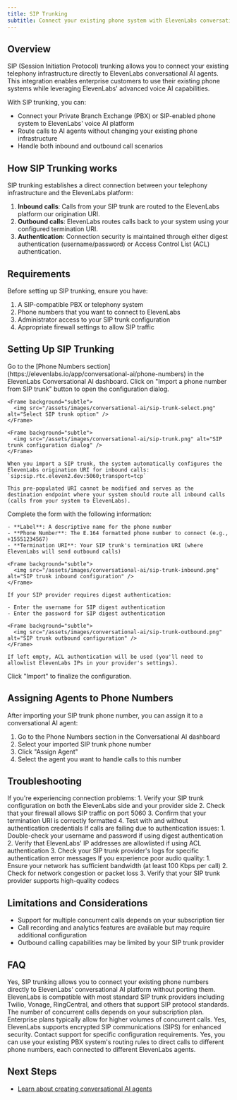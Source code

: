 ```yaml
---
title: SIP Trunking
subtitle: Connect your existing phone system with ElevenLabs conversational AI agents using SIP trunking
---
```


## Overview

SIP (Session Initiation Protocol) trunking allows you to connect your existing telephony infrastructure directly to ElevenLabs conversational AI agents.
This integration enables enterprise customers to use their existing phone systems while leveraging ElevenLabs' advanced voice AI capabilities.

With SIP trunking, you can:

- Connect your Private Branch Exchange (PBX) or SIP-enabled phone system to ElevenLabs' voice AI platform
- Route calls to AI agents without changing your existing phone infrastructure
- Handle both inbound and outbound call scenarios

## How SIP Trunking works

SIP trunking establishes a direct connection between your telephony infrastructure and the ElevenLabs platform:

1. **Inbound calls**: Calls from your SIP trunk are routed to the ElevenLabs platform our origination URI.
2. **Outbound calls**: ElevenLabs routes calls back to your system using your configured termination URI.
3. **Authentication**: Connection security is maintained through either digest authentication (username/password) or Access Control List (ACL) authentication.

## Requirements

Before setting up SIP trunking, ensure you have:

1. A SIP-compatible PBX or telephony system
2. Phone numbers that you want to connect to ElevenLabs
3. Administrator access to your SIP trunk configuration
4. Appropriate firewall settings to allow SIP traffic

## Setting Up SIP Trunking

<Steps>
  <Step title="Navigate to Phone Numbers">
    Go to the [Phone Numbers section](https://elevenlabs.io/app/conversational-ai/phone-numbers) in the ElevenLabs Conversational AI dashboard.
  </Step>
  <Step title="Import SIP Trunk">
    Click on "Import a phone number from SIP trunk" button to open the configuration dialog.

    <Frame background="subtle">
      <img src="/assets/images/conversational-ai/sip-trunk-select.png" alt="Select SIP trunk option" />
    </Frame>

    <Frame background="subtle">
      <img src="/assets/images/conversational-ai/sip-trunk.png" alt="SIP trunk configuration dialog" />
    </Frame>

    When you import a SIP trunk, the system automatically configures the ElevenLabs origination URI for inbound calls:
    `sip:sip.rtc.eleven2.dev:5060;transport=tcp`

    This pre-populated URI cannot be modified and serves as the destination endpoint where your system should route all inbound calls (calls from your system to ElevenLabs).

  </Step>
  <Step title="Enter configuration details">
    Complete the form with the following information:

    - **Label**: A descriptive name for the phone number
    - **Phone Number**: The E.164 formatted phone number to connect (e.g., +15551234567)
    - **Termination URI**: Your SIP trunk's termination URI (where ElevenLabs will send outbound calls)

    <Frame background="subtle">
      <img src="/assets/images/conversational-ai/sip-trunk-inbound.png" alt="SIP trunk inbound configuration" />
    </Frame>

  </Step>
  <Step title="Configure authentication (optional)">

    If your SIP provider requires digest authentication:

    - Enter the username for SIP digest authentication
    - Enter the password for SIP digest authentication

    <Frame background="subtle">
      <img src="/assets/images/conversational-ai/sip-trunk-outbound.png" alt="SIP trunk outbound configuration" />
    </Frame>

    If left empty, ACL authentication will be used (you'll need to allowlist ElevenLabs IPs in your provider's settings).

  </Step>
  <Step title="Complete Setup">
    Click "Import" to finalize the configuration.
  </Step>
</Steps>

## Assigning Agents to Phone Numbers

After importing your SIP trunk phone number, you can assign it to a conversational AI agent:

1. Go to the Phone Numbers section in the Conversational AI dashboard
2. Select your imported SIP trunk phone number
3. Click "Assign Agent"
4. Select the agent you want to handle calls to this number

## Troubleshooting

<AccordionGroup>

  <Accordion title="Connection Issues">
    If you're experiencing connection problems:
    1. Verify your SIP trunk configuration on both the ElevenLabs side and your provider side
    2. Check that your firewall allows SIP traffic on port 5060
    3. Confirm that your termination URI is correctly formatted
    4. Test with and without authentication credentials
  </Accordion>
  <Accordion title="Authentication Failures">
    If calls are failing due to authentication issues: 
    1. Double-check your username and password if using digest authentication 
    2. Verify that ElevenLabs' IP addresses are allowlisted if using ACL authentication 
    3. Check your SIP trunk provider's logs for specific authentication error messages
  </Accordion>
  <Accordion title="Audio Quality Issues">
    If you experience poor audio quality: 
    1. Ensure your network has sufficient bandwidth (at least 100 Kbps per call) 
    2. Check for network congestion or packet loss
    3. Verify that your SIP trunk provider supports high-quality codecs
  </Accordion>
  
</AccordionGroup>

## Limitations and Considerations

- Support for multiple concurrent calls depends on your subscription tier
- Call recording and analytics features are available but may require additional configuration
- Outbound calling capabilities may be limited by your SIP trunk provider

## FAQ

<AccordionGroup>
  <Accordion title="Can I use my existing phone numbers with ElevenLabs?">
    Yes, SIP trunking allows you to connect your existing phone numbers directly to ElevenLabs'
    conversational AI platform without porting them.
  </Accordion>

<Accordion title="What SIP trunk providers are compatible with ElevenLabs?">
  ElevenLabs is compatible with most standard SIP trunk providers including Twilio, Vonage,
  RingCentral, and others that support SIP protocol standards.
</Accordion>

<Accordion title="How many concurrent calls are supported?">
  The number of concurrent calls depends on your subscription plan. Enterprise plans typically allow
  for higher volumes of concurrent calls.
</Accordion>

<Accordion title="Is call encryption supported?">
  Yes, ElevenLabs supports encrypted SIP communications (SIPS) for enhanced security. Contact
  support for specific configuration requirements.
</Accordion>

  <Accordion title="Can I route calls conditionally to different agents?">
    Yes, you can use your existing PBX system's routing rules to direct calls to different phone
    numbers, each connected to different ElevenLabs agents.
  </Accordion>
</AccordionGroup>

## Next Steps

- [Learn about creating conversational AI agents](/docs/conversational-ai/quickstart)
